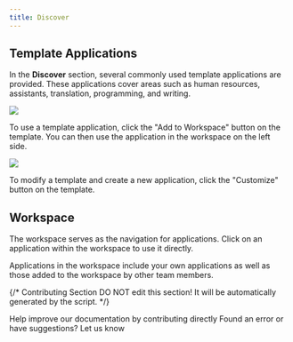 ```yaml
---
title: Discover
---
```



## Template Applications

In the **Discover** section, several commonly used template applications are provided. These applications cover areas such as human resources, assistants, translation, programming, and writing.

![](https://assets-docs.dify.ai/dify-enterprise-mintlify/en/guides/workspace/app/e26314942a21cfafaaf576b6a0b723e2.png)

To use a template application, click the "Add to Workspace" button on the template. You can then use the application in the workspace on the left side.

![](https://assets-docs.dify.ai/dify-enterprise-mintlify/en/guides/workspace/app/5ce9a17b6b811d010426c8fe3e0646ab.png)

To modify a template and create a new application, click the "Customize" button on the template.

## Workspace

The workspace serves as the navigation for applications. Click on an application within the workspace to use it directly.

Applications in the workspace include your own applications as well as those added to the workspace by other team members.

{/*
Contributing Section
DO NOT edit this section!
It will be automatically generated by the script.
*/}

<CardGroup cols="2">
    <Card
        title="Edit this page"
        icon="pen-to-square"
        href="https://github.com/langgenius/dify-docs-mintlify/edit/main/en/guides/workspace/app/README.mdx"
    >
        Help improve our documentation by contributing directly
    </Card>
    <Card
        title="Report an issue"
        icon="github"
        href="https://github.com/langgenius/dify-docs-mintlify/issues/new?title=Documentation%20Issue%3A%20&body=%23%23%20Issue%20Description%0A%3C%21--%20Please%20briefly%20describe%20the%20issue%20you%20found%20--%3E%0A%0A%23%23%20Page%20Link%0Ahttps%3A%2F%2Fgithub.com%2Flanggenius%2Fdify-docs-mintlify%2Fblob%2Fmain%2Fen/guides/workspace/app%2FREADME.mdx%0A%0A%23%23%20Suggested%20Changes%0A%3C%21--%20If%20you%20have%20specific%20suggestions%20for%20changes%2C%20please%20describe%20them%20here%20--%3E%0A%0A%3C%21--%20Thank%20you%20for%20helping%20improve%20our%20documentation%21%20--%3E"
    >
        Found an error or have suggestions? Let us know
    </Card>
</CardGroup>
